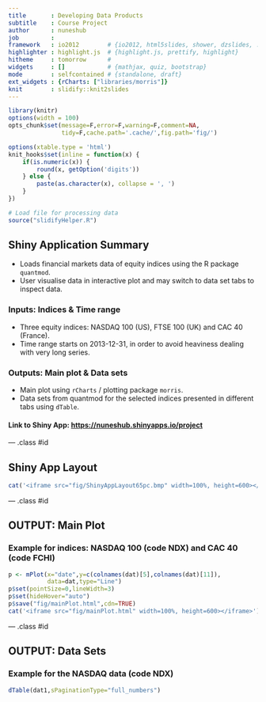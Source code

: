 ```yaml
---
title       : Developing Data Products
subtitle    : Course Project
author      : nuneshub
job         : 
framework   : io2012        # {io2012, html5slides, shower, dzslides, ...}
highlighter : highlight.js  # {highlight.js, prettify, highlight}
hitheme     : tomorrow      # 
widgets     : []            # {mathjax, quiz, bootstrap}
mode        : selfcontained # {standalone, draft}
ext_widgets : {rCharts: ["libraries/morris"]}
knit        : slidify::knit2slides
---
```




```r
library(knitr)
options(width = 100)
opts_chunk$set(message=F,error=F,warning=F,comment=NA,
               tidy=F,cache.path='.cache/',fig.path='fig/')

options(xtable.type = 'html')
knit_hooks$set(inline = function(x) {
    if(is.numeric(x)) {
        round(x, getOption('digits'))
    } else {
        paste(as.character(x), collapse = ', ')
    }
})
```


```r
# Load file for processing data
source("slidifyHelper.R")
```



## Shiny Application Summary

* Loads financial markets data of equity indices using the R package `quantmod`.
* User visualise data in interactive plot and may switch to data set tabs to inspect data.

### Inputs: Indices & Time range

* Three equity indices: NASDAQ 100 (US), FTSE 100 (UK) and CAC 40 (France).
* Time range starts on 2013-12-31, in order to avoid heaviness dealing with very long series. 

### Outputs: Main plot & Data sets

* Main plot using `rCharts` / plotting package `morris`.
* Data sets from quantmod for the selected indices presented in different tabs using `dTable`.

#### Link to Shiny App: <https://nuneshub.shinyapps.io/project>

--- .class #id 




## Shiny App Layout

```r
cat('<iframe src="fig/ShinyAppLayout65pc.bmp" width=100%, height=600></iframe>')
```

--- .class #id 




## OUTPUT: Main Plot

### Example for indices: NASDAQ 100 (code NDX) and CAC 40 (code FCHI)

```r
p <- mPlot(x="date",y=c(colnames(dat)[5],colnames(dat)[11]),
           data=dat,type="Line")
p$set(pointSize=0,lineWidth=3)
p$set(hideHover="auto")
p$save("fig/mainPlot.html",cdn=TRUE)
cat('<iframe src="fig/mainPlot.html" width=100%, height=600></iframe>')
```

--- .class #id 




## OUTPUT: Data Sets

### Example for the NASDAQ data (code NDX)

```r
dTable(dat1,sPaginationType="full_numbers")
```

















